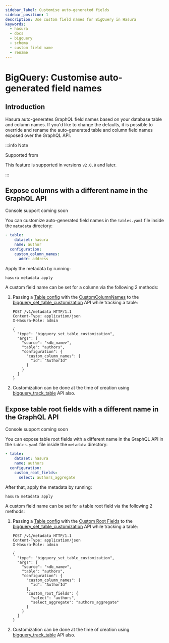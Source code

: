 ```yaml
---
sidebar_label: Customise auto-generated fields
sidebar_position: 1
description: Use custom field names for BigQuery in Hasura
keywords:
  - hasura
  - docs
  - bigquery
  - schema
  - custom field name
  - rename
---
```



# BigQuery: Customise auto-generated field names

## Introduction

Hasura auto-generates GraphQL field names based on your database table
and column names. If you'd like to change the defaults, it is possible
to override and rename the auto-generated table and column field names
exposed over the GraphQL API.

:::info Note

Supported from

This feature is supported in versions `v2.0.8` and later.

:::

## Expose columns with a different name in the GraphQL API

<Tabs className="api-tabs">
<TabItem value="console" label="Console">

Console support coming soon

</TabItem>
<TabItem value="cli" label="CLI">

You can customize auto-generated field names in the `tables.yaml` file
inside the `metadata` directory:

```yaml {4-6}
- table:
    dataset: hasura
    name: author
  configuration:
    custom_column_names:
      addr: address
```

Apply the metadata by running:

```bash
hasura metadata apply
```

</TabItem>
<TabItem value="api" label="API">

A custom field name can be set for a column via the following 2 methods:

1.  Passing a [Table config](/graphql/core/api-reference/syntax-defs.mdx#table-config) with the [CustomColumnNames](/graphql/core/api-reference/syntax-defs.mdx#customcolumnnames) to the
    [bigquery_set_table_customization](/graphql/core/api-reference/metadata-api/table-view.mdx#metadata-bigquery-set-table-customization) API while tracking a
    table:

    ```http
    POST /v1/metadata HTTP/1.1
    Content-Type: application/json
    X-Hasura-Role: admin

    {
      "type": "bigquery_set_table_customization",
      "args": {
        "source": "<db_name>",
        "table": "authors",
        "configuration": {
          "custom_column_names": {
            "id": "AuthorId"
          }
        }
      }
    }
    ```

2.  Customization can be done at the time of creation using
    [bigquery_track_table](/graphql/core/api-reference/metadata-api/table-view.mdx#metadata-bigquery-track-table) API also.

</TabItem>
</Tabs>

## Expose table root fields with a different name in the GraphQL API

<Tabs className="api-tabs">
<TabItem value="console" label="Console">

Console support coming soon

</TabItem>
<TabItem value="cli" label="CLI">

You can expose table root fields with a different name in the GraphQL
API in the `tables.yaml` file inside the `metadata` directory:

```yaml {4-6}
- table:
    dataset: hasura
    name: authors
  configuration:
    custom_root_fields:
      select: authors_aggregate
```

After that, apply the metadata by running:

```bash
hasura metadata apply
```

</TabItem>
<TabItem value="api" label="API">

A custom field name can be set for a table root field via the following
2 methods:

1.  Passing a [Table config](/graphql/core/api-reference/syntax-defs.mdx#table-config) with the [Custom Root Fields](/graphql/core/api-reference/syntax-defs.mdx#custom-root-fields) to the
    [bigquery_set_table_customization](/graphql/core/api-reference/metadata-api/table-view.mdx#metadata-bigquery-set-table-customization) API while tracking a
    table:

    ```http
    POST /v1/metadata HTTP/1.1
    Content-Type: application/json
    X-Hasura-Role: admin

    {
      "type": "bigquery_set_table_customization",
      "args": {
        "source": "<db_name>",
        "table": "authors",
        "configuration": {
          "custom_column_names": {
            "id": "AuthorId"
          },
          "custom_root_fields": {
            "select": "authors",
            "select_aggregate": "authors_aggregate"
          }
        }
      }
    }
    ```

2.  Customization can be done at the time of creation using
    [bigquery_track_table](/graphql/core/api-reference/metadata-api/table-view.mdx#metadata-bigquery-track-table) API also.

</TabItem>
</Tabs>
